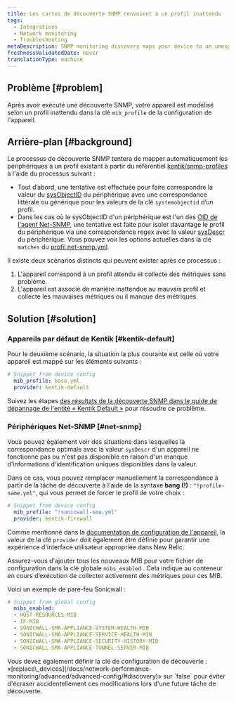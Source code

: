 ```yaml
---
title: Les cartes de découverte SNMP renvoient à un profil inattendu
tags:
  - Integrations
  - Network monitoring
  - Troubleshooting
metaDescription: SNMP monitoring discovery maps your device to an unexpected profile.
freshnessValidatedDate: never
translationType: machine
---
```


## Problème [#problem]

Après avoir exécuté une découverte SNMP, votre appareil est modélisé selon un profil inattendu dans la clé `mib_profile` de la configuration de l&apos;appareil.

## Arrière-plan [#background]

Le processus de découverte SNMP tentera de mapper automatiquement les périphériques à un profil existant à partir du référentiel [kentik/snmp-profiles](https://github.com/kentik/snmp-profiles) à l&apos;aide du processus suivant :

* Tout d’abord, une tentative est effectuée pour faire correspondre la valeur du [sysObjectID](http://oid-info.com/get/1.3.6.1.2.1.1.2) du périphérique avec une correspondance littérale ou générique pour les valeurs de la clé `systemobjectid` d’un profil.
* Dans les cas où le sysObjectID d&apos;un périphérique est l&apos;un des [OID de l&apos;agent Net-SNMP](http://oid-info.com/get/1.3.6.1.4.1.8072.3.2), une tentative est faite pour isoler davantage le profil du périphérique via une correspondance regex avec la valeur [sysDescr](http://oid-info.com/get/1.3.6.1.2.1.1.1) du périphérique. Vous pouvez voir les options actuelles dans la clé `matches` du [profil net-snmp.yml](https://github.com/kentik/snmp-profiles/blob/main/profiles/kentik_snmp/_general/net-snmp.yml).

Il existe deux scénarios distincts qui peuvent exister après ce processus :

1. L&apos;appareil correspond à un profil attendu et collecte des métriques sans problème.
2. L&apos;appareil est associé de manière inattendue au mauvais profil et collecte les mauvaises métriques ou il manque des métriques.

## Solution [#solution]

### Appareils par défaut de Kentik [#kentik-default]

Pour le deuxième scénario, la situation la plus courante est celle où votre appareil est mappé sur les éléments suivants :

```yaml
# Snippet from device config
  mib_profile: base.yml
  provider: kentik-default
```

Suivez les étapes [des résultats de la découverte SNMP dans le guide de dépannage de l&apos;entité « Kentik Default »](/docs/network-performance-monitoring/troubleshooting/snmp-discovery-kentik-default) pour résoudre ce problème.

### Périphériques Net-SNMP [#net-snmp]

Vous pouvez également voir des situations dans lesquelles la correspondance optimale avec la valeur `sysDescr` d&apos;un appareil ne fonctionne pas ou n&apos;est pas disponible en raison d&apos;un manque d&apos;informations d&apos;identification uniques disponibles dans la valeur.

Dans ce cas, vous pouvez remplacer manuellement la correspondance à partir de la tâche de découverte à l&apos;aide de la syntaxe <DNT>**bang (!)**</DNT> : `"!profile-name.yml"`, qui vous permet de forcer le profil de votre choix :

```yaml
# Snippet from device config
  mib_profile: "!sonicwall-sma.yml"
  provider: kentik-firewall
```

Comme mentionné dans la [documentation de configuration de l&apos;appareil](/docs/network-performance-monitoring/advanced/advanced-config/#devices), la valeur de la clé `provider` doit également être définie pour garantir une expérience d&apos;interface utilisateur appropriée dans New Relic.

Assurez-vous d&apos;ajouter tous les nouveaux MIB pour votre fichier de configuration dans la clé globale `mibs_enabled` . Cela indique au conteneur en cours d’exécution de collecter activement des métriques pour ces MIB.

Voici un exemple de pare-feu Sonicwall :

```yaml
# Snippet from global config
  mibs_enabled:
  - HOST-RESOURCES-MIB
  - IF-MIB
  - SONICWALL-SMA-APPLIANCE-SYSTEM-HEALTH-MIB
  - SONICWALL-SMA-APPLIANCE-SERVICE-HEALTH-MIB
  - SONICWALL-SMA-APPLIANCE-SECURITY-HISTORY-MIB
  - SONICWALL-SMA-APPLIANCE-TUNNEL-SERVER-MIB
```

<Callout variant="tip">
  Vous devez également définir la clé de configuration de découverte : «[replace\_devices](/docs/network-performance-monitoring/advanced/advanced-config/#discovery)» sur `false` pour éviter d&apos;écraser accidentellement ces modifications lors d&apos;une future tâche de découverte.
</Callout>